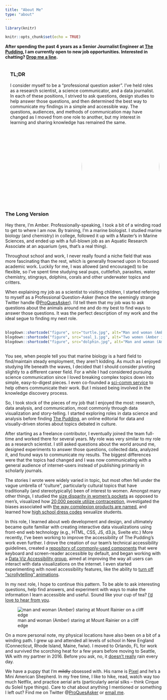 ```yaml
---
title: "About Me"
type: "about"
---
```


```r
library(knitr)
```

```r
knitr::opts_chunk$set(echo = TRUE)
```

<style>
.tldr{display: flex; flex-direction: row-reverse; flex-wrap: wrap}
.imageCont{display: flex; flex-direction: row; flex-wrap: wrap; max-width: 100%; align-items: center; justify-content: center;  margin: 1rem 0;}
.imageCont img {max-width: 175px; height: 100%; object-fit: cover; }
.imageCont figure{margin: 0 5px; height: 175px;}
.headerImg{margin: 0 0.5rem; display: flex; justify-content: center; overflow: hidden; border-radius: 50%; width: 250px; height: 240px; align-items: center; border: 4px solid var(--content); box-shadow: var(--mainShadow)}
.tldr-text{flex: 45%; margin: 0 1rem}
.headerImg img{width: 250px; margin: 0 auto; height: 250px; object-fit: cover; mix-blend-mode: normal}
</style>

<div class='job'>
**After spending the past 4 years as a Senior Journalist Engineer at [The Pudding](https://pudding.cool/author/amber-thomas), I am currently open to new job opportunities. Interested in chatting? [Drop me a line](https://amber.rbind.io/contact). **
</div>
<div class='tldr'>
<div class='tldr-text'>
### TL;DR
I consider myself to be a "professional question asker". I've held roles as a research scientist, a science communicator, and a data journalist. In each of these positions, I strived to ask questions, design studies to help answer those questions, and then determined the best way to communicate my findings in a simple and accessible way. The questions, audiences, and methods of communication may have changed as I moved from one role to another, but my interest in learning and sharing knowledge has remained the same. 

</div>
<div class='headerImg'>
![](IMG_0832_FINAL.jpeg)
</div>
</div>
 

### The Long Version
Hey there, I’m Amber. Professionally-speaking, I took a bit of a winding road to get to where I am now. By training, I’m a marine biologist. I studied marine biology (and chemistry) in college, followed it up with a Master’s in Marine Sciences, and ended up with a full-blown job as an Aquatic Research Associate at an aquarium (yes, that’s a real thing). 

Throughout school and work, I never really found a niche field that was more fascinating than the rest, which is generally frowned upon in focused academic work.  Luckily for me, I was allowed (and encouraged) to be flexible, so I’ve spent time studying seal pups, cuttlefish, parasites, water chemistry, stingrays, dolphins, corals and other underwater topics and critters.  

When explaining my job as a scientist to visiting children, I started referring to myself as a Professional Question-Asker (hence the seemingly strange Twitter handle @[ProQuesAsker](www.twitter.com/proquesasker)). I’d tell them that my job was to ask questions about the animals around me and do my best to find ways to answer those questions. It was the perfect description of my work and the ideal segue to finding my next role.

<div class='imageCont'>
```r
blogdown::shortcode("figure", src="turtle.jpg", alt="Man and woman (Amber) lift large loggerhead sea turtle for transport to rehabilitation")
blogdown::shortcode("figure", src="seal_1.jpg", alt="Two women (Amber included) apply a dive monitor to an adult harbor seal")
blogdown::shortcode("figure", src="dolphin.jpg", alt="Man and woman (Amber) look at two dolphins through aquarium glass.")
```
</div>

You see, when people tell you that marine biology is a hard field to find/maintain steady employment, they aren’t kidding. As much as I enjoyed studying life beneath the waves, I decided that I should consider pivoting slightly to a different career field. For a while I had considered pursuing science communication since I loved breaking complex topics down into simple, easy-to-digest pieces. I even co-founded a [sci-comm service](www.unbox.science) to help others communicate their work.  But I missed being involved in the knowledge discovery process. 

So, I took stock of the pieces of my job that I enjoyed the most: research, data analysis, and communication, most commonly through data visualization and story-telling. I started exploring roles in data science and analysis before finding [The Pudding](https://pudding.cool), an online editorial for data and visually-driven stories about topics debated in culture. 

After starting as a freelance contributor, I eventually joined the team full-time and worked there for several years. My role was very similar to my role as a research scientist. I still asked questions about the world around me, designed experiments to answer those questions, collected data, analyzed it, and found ways to communicate my results. The biggest differences were that the topics had changed and I was now communicating with a general audience of internet-users instead of publishing primarily in scholarly journals. 

The stories I wrote were widely varied in topic, but most often fell under the vague umbrella of "culture", particularly cultural topics that have traditionally (and stereotypically) been of interest to women. Amongst many other things, I studied the [size disparity in women's pockets](https://pudding.cool/2018/08/pockets) as opposed to men's, visualized how [20,000 people utilize contraception](https://pudding.cool/2018/07/birth_control), investigated the biases associated with [the way complexion products are named](https://pudding.cool/2021/03/foundation-names), and learned how [high school dress codes](https://pudding.cool/2019/02/dress-code-sexualization) sexualize students. 

In this role, I learned about web development and design, and ultimately became quite familiar with creating interactive data visualizations using front-end web technology (e.g., HTML, CSS, JS, d3.js, Svelte etc.) More recently, I've been working to improve the accessibility of The Pudding's work even further. I drove the creation of our team's technical accessibility guidelines, created a [repository of commonly-used components](https://pudding-svelte-templates.netlify.app/) that were keyboard and screen-reader accessible by default, and began working with a [Data Viz Accessibility group](https://github.com/dataviza11y/resources/blob/main/README.md), aimed at improving the way all users can interact with data visualizations on the internet. I even started experimenting with novel accessibility features, like the ability to [turn off "scrollytelling" animations](https://twitter.com/ProQuesAsker/status/1375159092684058626?s=20). 

In my next role, I hope to continue this pattern. To be able to ask interesting questions, help find answers, and experiment with ways to make the information I learn accessible and useful. Sound like your cup of tea? [I'd love to hear from you](https://amber.rbind.io/contact). 

![man and woman (Amber) staring at Mount Rainier on a cliff edge](IMG_5163.jpg)

On a more personal note, my physical locations have also been on a bit of a winding path. I grew up and attended all levels of school in New England (Connecticut, Rhode Island, Maine, fwiw).  I moved to Orlando, FL for work and survived the scorching heat for a few years before moving to Seattle, WA with my partner in 2016. Before you ask, no, it [doesn’t really](https://pudding.cool/2020/02/rain) rain every day. 

We have a puppy that I’m ~~mildly~~ obsessed with. His name is [Pixel](https://instagram.com/pixelnorthwest) and he's a Mini American Shepherd. In my free time, I like to hike, read, watch way too much Netflix, and practice aerial arts (particularly aerial silks -- think Cirque du Soleil type things). Care to chat about anything I mentioned or something I left out? Find me on Twitter @[ProQuesAsker](www.twitter.com/proquesasker) or [email me](www.amber.rbind.io/contact).
